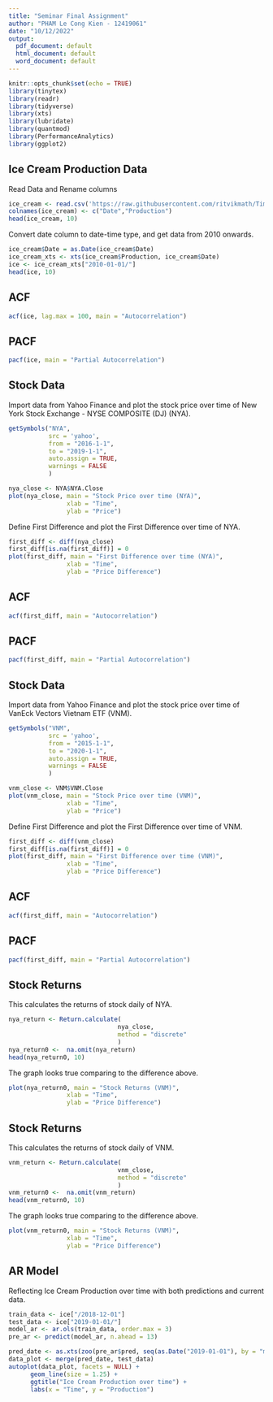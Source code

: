 ---
title: "Seminar Final Assignment"
author: "PHAM Le Cong Kien - 12419061"
date: "10/12/2022"
output:
  pdf_document: default
  html_document: default
  word_document: default
---

```{r setup, include=FALSE}
knitr::opts_chunk$set(echo = TRUE)
library(tinytex)
library(readr)
library(tidyverse)
library(xts)
library(lubridate)
library(quantmod)
library(PerformanceAnalytics)
library(ggplot2)
```

## Ice Cream Production Data
Read Data and Rename columns
```{r}
ice_cream <- read.csv('https://raw.githubusercontent.com/ritvikmath/Time-Series-Analysis/master/ice_cream.csv')
colnames(ice_cream) <- c("Date","Production")
head(ice_cream, 10)
```

Convert date column to date-time type, and get data from 2010 onwards.
```{r}
ice_cream$Date = as.Date(ice_cream$Date)
ice_cream_xts <- xts(ice_cream$Production, ice_cream$Date)
ice <- ice_cream_xts["2010-01-01/"]
head(ice, 10)
```

## ACF
```{r}
acf(ice, lag.max = 100, main = "Autocorrelation")
```

## PACF
```{r}
pacf(ice, main = "Partial Autocorrelation")
```

## Stock Data
Import data from Yahoo Finance and plot the stock price over time of New York Stock Exchange - NYSE COMPOSITE (DJ) (NYA).
```{r}
getSymbols("NYA",
           src = 'yahoo',
           from = "2016-1-1",
           to = "2019-1-1",
           auto.assign = TRUE,
           warnings = FALSE
           )

nya_close <- NYA$NYA.Close
plot(nya_close, main = "Stock Price over time (NYA)",
                xlab = "Time",
                ylab = "Price")
```

Define First Difference and plot the First Difference over time of NYA.
```{r}
first_diff <- diff(nya_close)
first_diff[is.na(first_diff)] = 0
plot(first_diff, main = "First Difference over time (NYA)",
                xlab = "Time",
                ylab = "Price Difference")
```

## ACF
```{r}
acf(first_diff, main = "Autocorrelation")
```

## PACF
```{r}
pacf(first_diff, main = "Partial Autocorrelation")
```

## Stock Data
Import data from Yahoo Finance and plot the stock price over time of VanEck Vectors Vietnam ETF (VNM).
```{r}
getSymbols("VNM",
           src = 'yahoo',
           from = "2015-1-1",
           to = "2020-1-1",
           auto.assign = TRUE,
           warnings = FALSE
           )

vnm_close <- VNM$VNM.Close
plot(vnm_close, main = "Stock Price over time (VNM)",
                xlab = "Time",
                ylab = "Price")
```

Define First Difference and plot the First Difference over time of VNM.
```{r}
first_diff <- diff(vnm_close)
first_diff[is.na(first_diff)] = 0
plot(first_diff, main = "First Difference over time (VNM)",
                xlab = "Time",
                ylab = "Price Difference")
```

## ACF
```{r}
acf(first_diff, main = "Autocorrelation")
```

## PACF
```{r}
pacf(first_diff, main = "Partial Autocorrelation")
```

## Stock Returns
This calculates the returns of stock daily of NYA.
```{r}
nya_return <- Return.calculate(
                              nya_close, 
                              method = "discrete"
                              ) 
nya_return0 <-  na.omit(nya_return)
head(nya_return0, 10)
```

The graph looks true comparing to the difference above.
```{r}
plot(nya_return0, main = "Stock Returns (VNM)",
                xlab = "Time",
                ylab = "Price Difference")
```

## Stock Returns
This calculates the returns of stock daily of VNM.
```{r}
vnm_return <- Return.calculate(
                              vnm_close, 
                              method = "discrete"
                              ) 
vnm_return0 <-  na.omit(vnm_return)
head(vnm_return0, 10)
```

The graph looks true comparing to the difference above.
```{r}
plot(vnm_return0, main = "Stock Returns (VNM)",
                xlab = "Time",
                ylab = "Price Difference")
```

## AR Model
Reflecting Ice Cream Production over time with both predictions and current data.
```{r}
train_data <- ice["/2018-12-01"]
test_data <- ice["2019-01-01/"]
model_ar <- ar.ols(train_data, order.max = 3)
pre_ar <- predict(model_ar, n.ahead = 13)

pred_date <- as.xts(zoo(pre_ar$pred, seq(as.Date("2019-01-01"), by = "month", len = 13)))
data_plot <- merge(pred_date, test_data)
autoplot(data_plot, facets = NULL) +
      geom_line(size = 1.25) +
      ggtitle("Ice Cream Production over time") +
      labs(x = "Time", y = "Production")
```
